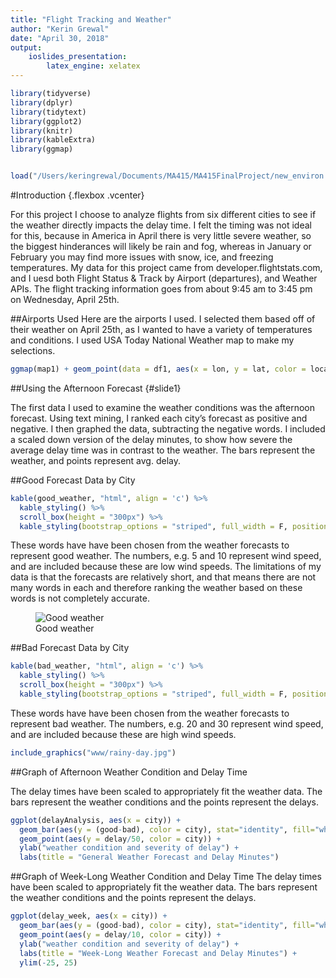 ```yaml
---
title: "Flight Tracking and Weather"
author: "Kerin Grewal"
date: "April 30, 2018"
output: 
    ioslides_presentation:
        latex_engine: xelatex
---
```


```r
library(tidyverse)
library(dplyr)
library(tidytext)
library(ggplot2)
library(knitr)
library(kableExtra)
library(ggmap)


load("/Users/keringrewal/Documents/MA415/MA415FinalProject/new_environ.RData")
```

<style> 
  slide1 > p { 
    margin-top: -50px;
  } 
</style>

#Introduction {.flexbox .vcenter}

For this project I choose to analyze flights from six different cities to see if the weather directly impacts the delay time. I felt the timing was not ideal for this, because in America in April there is very little severe weather, so the biggest hinderances will likely be rain and fog, whereas in January or February you may find more issues with snow, ice, and freezing temperatures. My data for this project came from developer.flightstats.com, and I uesd both Flight Status & Track by Airport (departures), and Weather APIs. The flight tracking information goes from about 9:45 am to 3:45 pm on Wednesday, April 25th.


##Airports Used
Here are the airports I used. I selected them based off of their weather on April 25th, as I wanted to have a variety of temperatures and conditions. I used USA Today National Weather map to make my selections.

```r
ggmap(map1) + geom_point(data = df1, aes(x = lon, y = lat, color = location))

```


##Using the Afternoon Forecast {#slide1} 

The first data I used to examine the weather conditions was the afternoon forecast. Using text mining, I ranked each city's forecast as positive and negative. I then graphed the data, subtracting the negative words. I included a scaled down version of the delay minutes, to show how severe the average delay time was in contrast to the weather. The bars represent the weather, and points represent avg. delay.


##Good Forecast Data by City

```r
kable(good_weather, "html", align = 'c') %>%
  kable_styling() %>%
  scroll_box(height = "300px") %>%
  kable_styling(bootstrap_options = "striped", full_width = F, position = "float_left")

```
These words have have been chosen from the weather forecasts to represent good weather. The numbers, e.g. 5 and 10 represent wind speed, and are included because these are low wind speeds. 
The limitations of my data is that the forecasts are relatively short, and that means there are not many words in each and therefore ranking the weather based on these words is not completely accurate.

![Good weather](www/sunny-day.jpg)


##Bad Forecast Data by City
```r
kable(bad_weather, "html", align = 'c') %>%
  kable_styling() %>%
  scroll_box(height = "300px") %>%
  kable_styling(bootstrap_options = "striped", full_width = F, position = "float_right")

```
These words have have been chosen from the weather forecasts to represent bad weather. The numbers, e.g. 20 and 30 represent wind speed, and are included because these are high wind speeds. 


```r
include_graphics("www/rainy-day.jpg")
```

##Graph of Afternoon Weather Condition and Delay Time

The delay times have been scaled to appropriately fit the weather data.
The bars represent the weather conditions and the points represent the delays.
```r

ggplot(delayAnalysis, aes(x = city)) +
  geom_bar(aes(y = (good-bad), color = city), stat="identity", fill="white") +
  geom_point(aes(y = delay/50, color = city)) +
  ylab("weather condition and severity of delay") +
  labs(title = "General Weather Forecast and Delay Minutes")
```


##Graph of Week-Long Weather Condition and Delay Time
The delay times have been scaled to appropriately fit the weather data.
The bars represent the weather conditions and the points represent the delays.
```r
ggplot(delay_week, aes(x = city)) +
  geom_bar(aes(y = (good-bad), color = city), stat="identity", fill="white") +
  geom_point(aes(y = delay/10, color = city)) +
  ylab("weather condition and severity of delay") +
  labs(title = "Week-Long Weather Forecast and Delay Minutes") +
  ylim(-25, 25)

```







